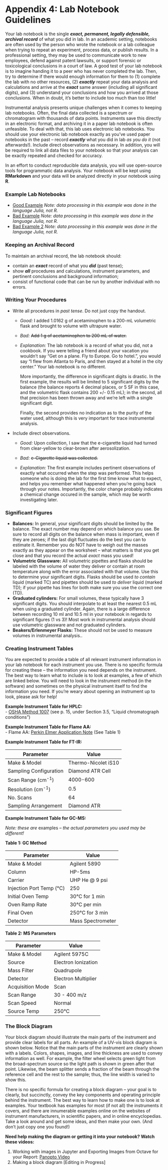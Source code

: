 # Appendix 4: Lab Notebook Guidelines {-}

Your lab notebook is the single ***exact, permanent, legally defensible, archival record*** of what you did in lab.  In an academic setting, notebooks are often used by the person who wrote the notebook or a lab colleague when trying to repeat an experiment, process data, or publish results.  In a professional setting, they may be used to communicate work to new employees, defend against patent lawsuits, or support forensic or toxicological conclusions in a court of law.  A good test of your lab notebook is to imagine handing it to a peer who has never completed the lab.  Then, try to determine if there would enough information for them to (1) complete the lab with no other resources, (2) ***exactly*** repeat your data analysis and calculations and arrive at the ***exact*** same answer (including all significant digits), and (3) understand your conclusions and how you arrived at those conclusions.  When in doubt, it's better to include too much than too little!

Instrumental analysis presents unique challenges when it comes to keeping lab notebooks.  Often, the final data collected is a spectrum or chromatogram with thousands of data points.  Instruments save this directly in an electronic format, and archiving it in a paper lab notebook is often unfeasible.  To deal with that, this lab uses electronic lab notebooks.  You should use your electronic lab notebook exactly as you've used paper notebooks in the past -- record ***exactly*** what you did in lab *as you do it* (not afterwards!).  Include direct observations as necessary.  In addition, you will be required to link all data files to your notebook so that your analysis can be exactly repeated and checked for accuracy.

In an effort to conduct reproducible data analysis, you will use open-source tools for programmatic data analysis.  Your notebook will be kept using **RMarkdown** and your data will be analyzed directly in your notebook using **R**.

### Example Lab Notebooks {-}

- [Good Example](../notebooks/good-example/) *Note: data processing in this example was done in the language Julia, not R.*   
- [Bad Example](../notebooks/bad-example/)  *Note: data processing in this example was done in the language Julia, not R.*   
- [Bad Example 2](../notebooks/bad-example-2/)  *Note: data processing in this example was done in the language Julia, not R.*   

### Keeping an Archival Record {-}

To maintain an archival record, the lab notebook should:  

- contain an ***exact*** record of what you ***did*** (past tense);
- show ***all*** procedures and calculations, instrument parameters, and pertinent conclusions and background information;
- consist of functional code that can be run by another individual with no errors.

### Writing Your Procedures {-}

- Write all procedures in *past tense*. Do not just copy the handout.  

	- *Good:* I added 1.0162 g of acetaminophen to a 200-mL volumetric flask and brought to volume with ultrapure water.
	- *Bad:* ~~Add 1 g of acetaminophen to 200 mL of water.~~

	- *Explanation:* The lab notebook is a record of what you did, not a cookbook.  If you were telling a friend about your vacation you wouldn't say "Get on a plane. Fly to Europe. Go to hotel.", you would say "I flew from Atlanta to Paris, and then stayed at a hotel in the city center."  Your lab notebook is no different.

		More importantly, the difference in significant digits is drastic. In the first example, the results will be limited to 5 significant digits by the balance (the balance reports 4 decimal places, or 5 SF in this case, and the volumetric flask contains 200 +/- 0.15 mL); in the second, all that precision has been thrown away and we're left with a single significant digit.

		Finally, the second provides no indication as to the purity of the water used, although this is very important for trace instrumental analysis.

- Include direct observations.

	- *Good:* Upon collection, I saw that the e-cigarette liquid had turned from clear-yellow to clear-brown after aerosolization.
	- *Bad:* ~~e-Cigarette liquid was collected.~~

	- *Explanation:* The first example includes pertinent observations of exactly what occurred when the step was performed.  This helps someone who is doing the lab for the first time know what to expect, and helps you remember what happened when you're going back through your notes.  Importantly, the color change probably indicates a chemical change occured in the sample, which may be worth investigating later.

### Significant Figures {-}

- **Balances:** In general, your significant digits should be limited by the balance. The exact number may depend on which balance you use.  Be sure to record all digits on the balance when mass is important, even if they are zeroes; if the last digit fluctuates do the best you can to estimate it.  Remember you do NOT have to weigh out the masses exactly as they appear on the worksheet -- what matters is that you get close and that you record the actual *exact* mass you used!
- **Volumetric Glassware:** All volumetric pipettes and flasks should be labeled with the volume of water they deliver or contain at room temperature along with the error associated with that volume.  Use this to determine your significant digits.  Flasks should be used *to contain* liquid (marked TC) and pipettes should be used *to deliver* liquid (marked TD); if your pipette has lines for both make sure you use the correct one (TD).
- **Graduated cylinders:** For small volumes, these typically have 3 significant digits.  You should interpolate to at least the nearest 0.5 mL when using a graduated cylinder.  Again, there is a large difference between recording 10 ml and 10.5 ml in your notebook in regards to significant figures (1 vs 3)!  Most work in instrumental analysis should use volumetric glassware and not graduated cylinders.
- **Beakers/Erlenmeyer Flasks:** These should not be used to measure volumes in instrumental analysis..

<!-- ### Plots {-}

Plots should be completed to a high degree of quality, as defined in the [Publication-quality Figures Guide]({{site.baseurl}}/chem370/writing/figures) -->

### Creating Instrument Tables {-}

You are expected to provide a table of all relevant instrument information in your lab notebook for each instrument you use.  There is no specific formula for creating these -- the information you need depends on the instrument.  The best way to learn what to include is to look at examples, a few of which are linked below.  You will need to look in the instrument method (in the software) and sometimes on the physical instrument itself to find the information you need.  If you're weary about opening an instrument up to look, please ask for help!

**Example Instrument Table for HPLC:**   
- [OSHA Method 1007](https://www.osha.gov/dts/sltc/methods/mdt/mdt1007/1007.pdf) (see p. 15, under Section 3.5, "Liquid chromatograph conditions")

**Example Instrument Table for Flame AA:**   
- Flame AA: [Perkin Elmer Application Note](https://www.perkinelmer.com/lab-solutions/resources/docs/PinAAcleMineralsinVitaminsbyFAAAppNote.pdf) (See Table 1)

**Example Instrument Table for FT-IR:**

|          Parameter           |        Value        |
| ---------------------------- | ------------------- |
| Make & Model                 | Thermo-Nicolet iS10 |
| Sampling Configuration       | Diamond ATR Cell    |
| Scan Range (cm<sup>-1</sup>) | 4000-600            |
| Resolution (cm<sup>-1</sup>) | 0.5                 |
| No. Scans                    | 64                  |
| Sampling Arrangement         | Diamond ATR         |

**Example Instrument Table for GC-MS:**

*Note: these are* examples *-- the actual parameters you used may be different!*

**Table 1: GC Method**

| Parameter                | Value             |
| ------------------------ | ----------------- |
| Make & Model             | Agilent 5890      |
| Column                   | HP-5ms            |
| Carrier                  | UHP He @ 9 psi    |
| Injection Port Temp (°C) | 250               |
| Initial Oven Temp        | 30°C for 1 min    |
| Oven Ramp Rate           | 30°C per min      |
| Final Oven               | 250°C for 3 min   |
| Detector                 | Mass Spectrometer |

**Table 2: MS Parameters**

| Parameter        | Value               |
| ---------------- | ------------------- |
| Make & Model     | Agilent 5975C       |
| Source           | Electron Ionization |
| Mass Filter      | Quadrupole          |
| Detector         | Electron Multiplier |
| Acquisition Mode | Scan                |
| Scan Range       | 30 - 400 m/z        |
| Scan Speed       | Normal              |
| Source Temp      | 250°C               |

### The Block Diagram {-}

Your block diagram should illustrate the main parts of the instrument and provide clear labels for all parts.  An example of a UV-vis block diagram is shown below.  Notice that the main parts of the instrument are clearly shown with a labels.  Colors, shapes, images, and line thickness are used to convey information as well.  For example, the filter wheel selects green light from the broad-spectrum source so the light path is shown in green after that point.  Likewise, the beam splitter sends a fraction of the beam through the reference cell and the rest to the sample; thus, the line width is varied to show this.  

There is no specific formula for creating a block diagram -- your goal is to clearly, but succinctly, convey the key components and operating principle behind the instrument.  The best way to learn how to make one is to look at examples.  Your textbook has examples for most (if not all) the instruments it covers, and there are innumerable examples online on the websites of instrument manufacturers, in scientific papers, and in online encyclopedias.  Take a look around and get some ideas, and then make your own. (And don't just copy one you found!)

**Need help making the diagram or getting it into your notebook?  Watch these videos:**

1. Working with images in Jupyter and Exporting Images from Octave for your Report: [Panopto Video](https://wcu.hosted.panopto.com/Panopto/Pages/Viewer.aspx?id=57aa8a5b-df1d-4004-927a-ab90001bc595)
1.  Making a block diagram [Editing in Progress]
